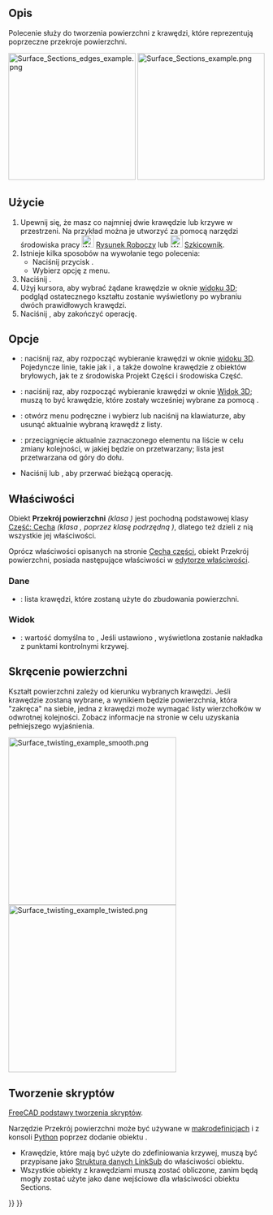 <languages/>

{{Docnav/pl
|[[Surface_GeomFillSurface/pl|Wypełnianie krzywych granicznych]]
|[[Surface_ExtendFace/pl|Rozszerz powierzchnię]]
|[[Surface_Workbench/pl|środowisko pracy Powierzchnia 3D]]
|IconL=Surface_GeomFillSurface.svg
|IconR=Surface_ExtendFace.svg
|IconC=Workbench_Surface.svg
}}

{{GuiCommand/pl
|Name=Surface Sections
|Name/pl=Powierzchnia 3D: Przekrój powierzchni
|MenuLocation=Surface → Sections
|Workbenches=[[Surface_Workbench/pl|Powierzchnia 3D]]
|Version=0.19
}}

<span id="Description"></span>
==Opis==

Polecenie {{Button|[[File:Surface_Sections.svg|16px]] '''Przekrój powierzchni'''}} służy do tworzenia powierzchni z krawędzi, które reprezentują poprzeczne przekroje powierzchni.

[[File:Surface_Sections_edges_example.png|x250px]] [[File:Surface_Sections_example.png|x250px]]

{{Caption|Po lewej: krawędzie kontrolne ''(przekroje poprzeczne)''. Po prawej: powierzchnia utworzona z tych krawędzi.}}

<span id="Usage"></span>
==Użycie==

# Upewnij się, że masz co najmniej dwie krawędzie lub krzywe w przestrzeni. Na przykład można je utworzyć za pomocą narzędzi środowiska pracy [[File:Workbench_Draft.svg|24px]] [[Draft_Workbench/pl|Rysunek Roboczy]] lub [[File:Workbench_Sketcher.svg|24px]] [[Sketcher_Workbench/pl|Szkicownik]].
# Istnieje kilka sposobów na wywołanie tego polecenia:
#* Naciśnij przycisk {{Button|[[File:Surface_Sections.svg|16px]] '''Przekrój ...'''}}.
#* Wybierz opcję {{MenuCommand|Surface → [[Image:Surface_Sections.svg|16px]] Przekrój ...}} z menu.
# Naciśnij {{Button|Dodaj krawędź}}.
# Użyj kursora, aby wybrać żądane krawędzie w oknie [[3D_view/pl|widoku 3D]]; podgląd ostatecznego kształtu zostanie wyświetlony po wybraniu dwóch prawidłowych krawędzi.
# Naciśnij {{Button|OK}}, aby zakończyć operację.

<span id="Options"></span>
==Opcje==

* {{Button|Dodaj krawędź}}: naciśnij raz, aby rozpocząć wybieranie krawędzi w oknie [[3D_view/pl|widoku 3D]]. Pojedyncze linie, takie jak {{Button|[[File:Draft_BSpline.svg|16px]] [[Draft_BSpline/pl|Rysunek Roboczy: Krzywa złożona]]}} i {{Button|[[File:Sketcher_CreateBSpline.svg|16px]] [[Sketcher_CreateBSpline/pl|Szkicownik: Krzywa złożona]]}}, a także dowolne krawędzie z obiektów bryłowych, jak te z {{Button|[[File:PartDesign_Body.svg|16px]] [[PartDesign_Body/pl|Zawartości]]}} środowiska Projekt Części i {{Button|[[File:Part_Primitives.svg|16px]] [[Part_Primitives/pl|geometrie pierwotne]]}} środowiska Część.
* {{Button|Usuń krawędź}}: naciśnij raz, aby rozpocząć wybieranie krawędzi w oknie [[3D_view/pl|Widok 3D]]; muszą to być krawędzie, które zostały wcześniej wybrane za pomocą {{Button|Dodaj krawędź}}.
* {{KEY|Prawy przycisk myszy}}: otwórz menu podręczne i wybierz {{Button|Usuń}} lub naciśnij {{KEY|Del}} na klawiaturze, aby usunąć aktualnie wybraną krawędź z listy.
* {{MenuCommand|Przeciągnij}}: przeciągnięcie aktualnie zaznaczonego elementu na liście w celu zmiany kolejności, w jakiej będzie on przetwarzany; lista jest przetwarzana od góry do dołu.
* Naciśnij {{Button|Anuluj}} lub {{KEY|Esc}}, aby przerwać bieżącą operację.

<span id="Properties"></span>
==Właściwości==

Obiekt '''Przekrój powierzchni''' ''(klasa {{incode|Surface::Sections}})'' jest pochodną podstawowej klasy [[Part_Feature/pl|Część: Cecha]] ''(klasa {{incode|Part::Feature}}, poprzez klasę podrzędną {{incode|Part::Spline}})'', dlatego też dzieli z nią wszystkie jej właściwości.

Oprócz właściwości opisanych na stronie [[Part_Feature/pl|Cecha części]], obiekt Przekrój powierzchni, posiada następujące właściwości w [[Property_editor/pl|edytorze właściwości]].

<span id="Data"></span>
===Dane===

{{TitleProperty|Przekroje}}

* {{PropertyData|NSections|LinkSubList}}: lista krawędzi, które zostaną użyte do zbudowania powierzchni.

<span id="View"></span>
===Widok=== 

{{TitleProperty|Podstawa}}

* {{PropertyView|Punkty kontrolne|Bool}}: wartość domyślna to {{FALSE/pl}}, Jeśli ustawiono {{TRUE/pl}}, wyświetlona zostanie nakładka z punktami kontrolnymi krzywej.

<span id="Twisting_of_the_surface"></span>
==Skręcenie powierzchni==

Kształt powierzchni zależy od kierunku wybranych krawędzi. Jeśli krawędzie zostaną wybrane, a wynikiem będzie powierzchnia, która "zakręca" na siebie, jedna z krawędzi może wymagać listy wierzchołków w odwrotnej kolejności. Zobacz informacje na stronie {{Button|[[File:Surface_GeomFillSurface.svg|16px]] [[Surface_GeomFillSurface/pl#Skręcenie_powierzchni|Wypełnianie krzywych granicznych]]}} w celu uzyskania pełniejszego wyjaśnienia.

[[File:Surface_twisting_example_smooth.png|330px]] [[File:Surface_twisting_example_twisted.png|330px]]

<span id="Scripting"></span>
==Tworzenie skryptów==

{{Emphasis|Zobacz również:}} [[FreeCAD_Scripting_Basics/pl|FreeCAD podstawy tworzenia skryptów]].

Narzędzie Przekrój powierzchni może być używane w [[Macros/pl|makrodefinicjach]] i z konsoli [[Python/pl|Python]] poprzez dodanie obiektu {{incode|Surface::Sections}}.
* Krawędzie, które mają być użyte do zdefiniowania krzywej, muszą być przypisane jako [[FeaturePython_Custom_Properties/pl#App::PropertyLinkSub|Struktura danych LinkSub]] do właściwości {{incode|NSections}} obiektu.
* Wszystkie obiekty z krawędziami muszą zostać obliczone, zanim będą mogły zostać użyte jako dane wejściowe dla właściwości obiektu Sections.

{{Code|code=
import FreeCAD as App
import Draft

doc = App.newDocument()

pl1 = App.Placement()
obj1 = Draft.make_circle(50, placement=pl1, face=False, startangle=0, endangle=180)

pl2 = App.Placement(App.Vector(0, 0, 25), App.Rotation())
obj2 = Draft.make_circle(30, placement=pl2, face=False, startangle=0, endangle=180)

points3 = [App.Vector(18, -10, 50),
           App.Vector(12, 10, 50),
           App.Vector(-12, 10, 50),
           App.Vector(-18, -10, 50)]
obj3 = Draft.make_bspline(points3)

points4 = [App.Vector(15, -20, 100),
           App.Vector(0, 6, 100),
           App.Vector(-15, -20, 100)]
obj4 = Draft.make_bspline(points4)
doc.recompute()

surf = doc.addObject("Surface::Sections", "Surface")
surf.NSections = [(obj1, "Edge1"),
                  (obj2, "Edge1"),
                  (obj3, "Edge1"),
                  (obj4, "Edge1")]
doc.recompute()
}}


{{Docnav/pl
|[[Surface_GeomFillSurface/pl|Wypełnianie krzywych granicznych]]
|[[Surface_ExtendFace/pl|Rozszerz powierzchnię]]
|[[Surface_Workbench/pl|środowisko pracy Powierzchnia 3D]]
|IconL=Surface_GeomFillSurface.svg
|IconR=Surface_ExtendFace.svg
|IconC=Workbench_Surface.svg
}}

{{Surface Tools navi{{#translation:}}}}
{{Userdocnavi{{#translation:}}}}